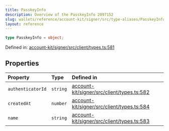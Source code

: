 ```yaml
---
title: PasskeyInfo
description: Overview of the PasskeyInfo 2097152
slug: wallets/reference/account-kit/signer/src/type-aliases/PasskeyInfo
layout: reference
---
```


```ts
type PasskeyInfo = object;
```

Defined in: [account-kit/signer/src/client/types.ts:581](https://github.com/alchemyplatform/aa-sdk/blob/923a52171f7246172caf350853843e6680197da9/account-kit/signer/src/client/types.ts#L581)

## Properties

| Property                                     | Type     | Defined in                                                                                                                                                                        |
| :------------------------------------------- | :------- | :-------------------------------------------------------------------------------------------------------------------------------------------------------------------------------- |
| <a id="authenticatorid" /> `authenticatorId` | `string` | [account-kit/signer/src/client/types.ts:582](https://github.com/alchemyplatform/aa-sdk/blob/923a52171f7246172caf350853843e6680197da9/account-kit/signer/src/client/types.ts#L582) |
| <a id="createdat" /> `createdAt`             | `number` | [account-kit/signer/src/client/types.ts:584](https://github.com/alchemyplatform/aa-sdk/blob/923a52171f7246172caf350853843e6680197da9/account-kit/signer/src/client/types.ts#L584) |
| <a id="name" /> `name`                       | `string` | [account-kit/signer/src/client/types.ts:583](https://github.com/alchemyplatform/aa-sdk/blob/923a52171f7246172caf350853843e6680197da9/account-kit/signer/src/client/types.ts#L583) |
